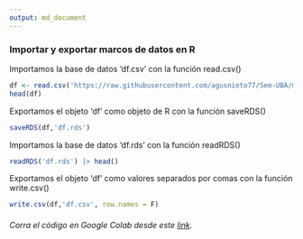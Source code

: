 ```yaml
---
output: md_document
---
```


### Importar y exportar marcos de datos en R

Importamos la base de datos 'df.csv' con la función read.csv()

```r
df <- read.csv('https://raw.githubusercontent.com/agusnieto77/Sem-UBA/master/datos/df.csv')
head(df)
```

Exportamos el objeto 'df' como objeto de R con la función saveRDS()

```r
saveRDS(df,'df.rds')
```

Importamos la base de datos 'df.rds' con la función readRDS()

```r
readRDS('df.rds') |> head()
```

Exportamos el objeto 'df' como valores separados por comas con la función write.csv()

```r
write.csv(df,'df.csv', row.names = F)
```

###### Corra el código en Google Colab desde este [link](https://colab.research.google.com/drive/1rMC9cFZfo1ZPRBopsSn7Ym0ivgm7hx-X?usp=sharing "Google Colab").
